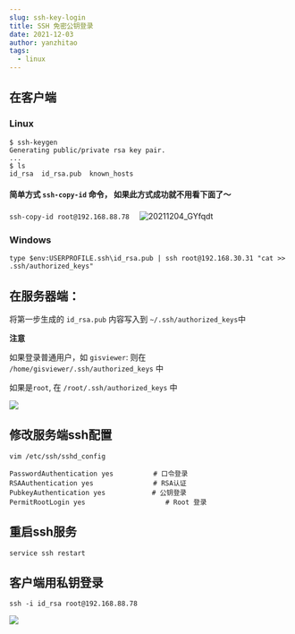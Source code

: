 ```yaml
---
slug: ssh-key-login
title: SSH 免密公钥登录
date: 2021-12-03
author: yanzhitao
tags:
  - linux
---
```

## 在客户端

### Linux

```shell
$ ssh-keygen
Generating public/private rsa key pair.
...
$ ls
id_rsa  id_rsa.pub  known_hosts
```

#### 简单方式 `ssh-copy-id` 命令， 如果此方式成功就不用看下面了～

`ssh-copy-id root@192.168.88.78`　
![20211204_GYfqdt](https://cdn.jsdelivr.net/gh/crexk/pic-archive@main/uPic/20211204_GYfqdt.png)

### Windows


```shell
type $env:USERPROFILE.ssh\id_rsa.pub | ssh root@192.168.30.31 "cat >> .ssh/authorized_keys"
```

## 在服务器端：

将第一步生成的 `id_rsa.pub` 内容写入到
`~/.ssh/authorized_keys`中

**注意**

如果登录普通用户，如 `gisviewer`: 
则在 `/home/gisviewer/.ssh/authorized_keys` 中

如果是`root`,
在 `/root/.ssh/authorized_keys` 中

![](https://cdn.jsdelivr.net/gh/crexk/pic-archive@main/picgo/20211203163955.png)

## 修改服务端ssh配置

`vim /etc/ssh/sshd_config`

```
PasswordAuthentication yes　　　　　　# 口令登录
RSAAuthentication yes　　　　　　　　　# RSA认证
PubkeyAuthentication yes　　　　　　　# 公钥登录 
PermitRootLogin yes                    # Root 登录
```
## 重启ssh服务

`service ssh restart`

## 客户端用私钥登录

`ssh -i id_rsa root@192.168.88.78`

![](https://cdn.jsdelivr.net/gh/crexk/pic-archive@main/picgo/20211203164148.png)

